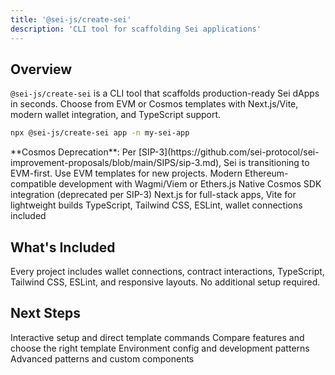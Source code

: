 ```yaml
---
title: '@sei-js/create-sei'
description: 'CLI tool for scaffolding Sei applications'
---
```


## Overview

`@sei-js/create-sei` is a CLI tool that scaffolds production-ready Sei dApps in seconds. Choose from EVM or Cosmos templates with Next.js/Vite, modern wallet integration, and TypeScript support.

```bash
npx @sei-js/create-sei app -n my-sei-app
```

<Warning>
**Cosmos Deprecation**: Per [SIP-3](https://github.com/sei-protocol/sei-improvement-proposals/blob/main/SIPS/sip-3.md), Sei is transitioning to EVM-first. Use EVM templates for new projects.
</Warning>

<CardGroup cols={2}>
  <Card title="EVM Templates" icon="ethereum">
    Modern Ethereum-compatible development with Wagmi/Viem or Ethers.js
  </Card>
  <Card title="Cosmos Templates" icon="atom">
    Native Cosmos SDK integration (deprecated per SIP-3)
  </Card>
  <Card title="Multiple Frameworks" icon="layer-group">
    Next.js for full-stack apps, Vite for lightweight builds
  </Card>
  <Card title="Production Ready" icon="rocket">
    TypeScript, Tailwind CSS, ESLint, wallet connections included
  </Card>
</CardGroup>

## What's Included

Every project includes wallet connections, contract interactions, TypeScript, Tailwind CSS, ESLint, and responsive layouts. No additional setup required.

## Next Steps

<CardGroup cols={2}>
  <Card title="CLI Usage" href="/create-sei/quick-start" icon="terminal">
    Interactive setup and direct template commands
  </Card>
  <Card title="Browse Templates" href="/create-sei/templates" icon="layer-group">
    Compare features and choose the right template
  </Card>
  <Card title="Project Setup" href="/create-sei/next-steps" icon="code">
    Environment config and development patterns
  </Card>
  <Card title="Customization" href="/create-sei/customization" icon="palette">
    Advanced patterns and custom components
  </Card>
</CardGroup>
